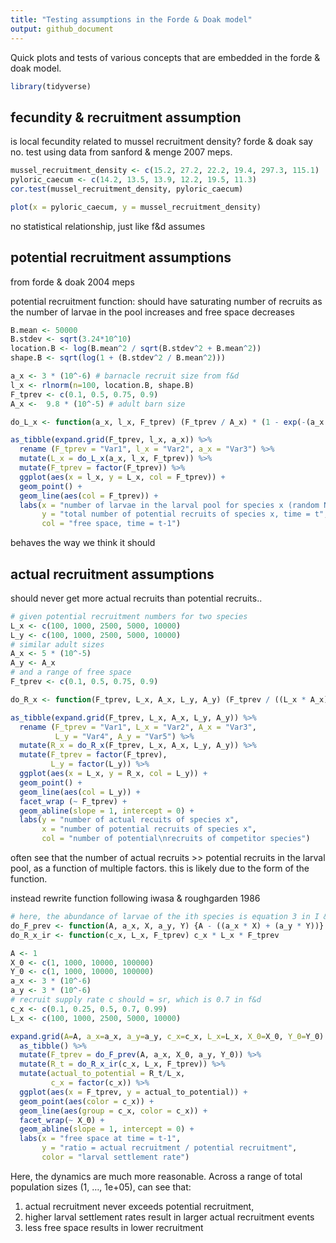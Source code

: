 ```yaml
---
title: "Testing assumptions in the Forde & Doak model"
output: github_document
---
```


Quick plots and tests of various concepts that are embedded in the forde & doak model.

```r
library(tidyverse)
```

## fecundity & recruitment assumption

is local fecundity related to mussel recruitment density? forde & doak say no. test using data from sanford & menge 2007 meps.

```r
mussel_recruitment_density <- c(15.2, 27.2, 22.2, 19.4, 297.3, 115.1)
pyloric_caecum <- c(14.2, 13.5, 13.9, 12.2, 19.5, 11.3)
cor.test(mussel_recruitment_density, pyloric_caecum)
```

```r
plot(x = pyloric_caecum, y = mussel_recruitment_density)
```

no statistical relationship, just like f&d assumes


## potential recruitment assumptions

from forde & doak 2004 meps

potential recruitment function: should have saturating number of recruits as the number of larvae in the pool increases and free space decreases

```r
B.mean <- 50000
B.stdev <- sqrt(3.24*10^10)
location.B <- log(B.mean^2 / sqrt(B.stdev^2 + B.mean^2))
shape.B <- sqrt(log(1 + (B.stdev^2 / B.mean^2)))

a_x <- 3 * (10^-6) # barnacle recruit size from f&d
l_x <- rlnorm(n=100, location.B, shape.B)
F_tprev <- c(0.1, 0.5, 0.75, 0.9)
A_x <-  9.8 * (10^-5) # adult barn size

do_L_x <- function(a_x, l_x, F_tprev) (F_tprev / A_x) * (1 - exp(-(a_x * l_x )/ F_tprev))
```

```r
as_tibble(expand.grid(F_tprev, l_x, a_x)) %>%
  rename (F_tprev = "Var1", l_x = "Var2", a_x = "Var3") %>%
  mutate(L_x = do_L_x(a_x, l_x, F_tprev)) %>%
  mutate(F_tprev = factor(F_tprev)) %>%
  ggplot(aes(x = l_x, y = L_x, col = F_tprev)) +
  geom_point() + 
  geom_line(aes(col = F_tprev)) +
  labs(x = "number of larvae in the larval pool for species x (random Normal), time = t",
       y = "total number of potential recruits of species x, time = t",
       col = "free space, time = t-1")
```

behaves the way we think it should


## actual recruitment assumptions

should never get more actual recruits than potential recruits..

```r
# given potential recruitment numbers for two species
L_x <- c(100, 1000, 2500, 5000, 10000)
L_y <- c(100, 1000, 2500, 5000, 10000)
# similar adult sizes
A_x <- 5 * (10^-5)
A_y <- A_x
# and a range of free space
F_tprev <- c(0.1, 0.5, 0.75, 0.9)

do_R_x <- function(F_tprev, L_x, A_x, L_y, A_y) (F_tprev / ((L_x * A_x) + (L_y * A_y))) * L_x
```

```r
as_tibble(expand.grid(F_tprev, L_x, A_x, L_y, A_y)) %>%
  rename (F_tprev = "Var1", L_x = "Var2", A_x = "Var3", 
          L_y = "Var4", A_y = "Var5") %>%
  mutate(R_x = do_R_x(F_tprev, L_x, A_x, L_y, A_y)) %>%
  mutate(F_tprev = factor(F_tprev),
         L_y = factor(L_y)) %>%
  ggplot(aes(x = L_x, y = R_x, col = L_y)) +
  geom_point() + 
  geom_line(aes(col = L_y)) + 
  facet_wrap (~ F_tprev) +
  geom_abline(slope = 1, intercept = 0) +
  labs(y = "number of actual recuits of species x",
       x = "number of potential recruits of species x",
       col = "number of potential\nrecruits of competitor species")
```

often see that the number of actual recruits >> potential recruits in the larval pool, as a function of multiple factors. this is likely due to the form of the function.

instead rewrite function following iwasa & roughgarden 1986

```r
# here, the abundance of larvae of the ith species is equation 3 in I & R, but just assumed to be a random lognormal draw in F & D (l_x)
do_F_prev <- function(A, a_x, X, a_y, Y) {A - ((a_x * X) + (a_y * Y))}
do_R_x_ir <- function(c_x, L_x, F_tprev) c_x * L_x * F_tprev

A <- 1
X_0 <- c(1, 1000, 10000, 100000)
Y_0 <- c(1, 1000, 10000, 100000)
a_x <- 3 * (10^-6)
a_y <- 3 * (10^-6)
# recruit supply rate c should = sr, which is 0.7 in f&d
c_x <- c(0.1, 0.25, 0.5, 0.7, 0.99)
L_x <- c(100, 1000, 2500, 5000, 10000)
```

```r
expand.grid(A=A, a_x=a_x, a_y=a_y, c_x=c_x, L_x=L_x, X_0=X_0, Y_0=Y_0) %>%
  as_tibble() %>%
  mutate(F_tprev = do_F_prev(A, a_x, X_0, a_y, Y_0)) %>%
  mutate(R_t = do_R_x_ir(c_x, L_x, F_tprev)) %>%
  mutate(actual_to_potential = R_t/L_x,
         c_x = factor(c_x)) %>%
  ggplot(aes(x = F_tprev, y = actual_to_potential)) +
  geom_point(aes(color = c_x)) +
  geom_line(aes(group = c_x, color = c_x)) +
  facet_wrap(~ X_0) +
  geom_abline(slope = 1, intercept = 0) +
  labs(x = "free space at time = t-1",
       y = "ratio = actual recruitment / potential recruitment",
       color = "larval settlement rate")
```

Here, the dynamics are much more reasonable. Across a range of total population sizes (1, ..., 1e+05), can see that:

1. actual recruitment never exceeds potential recruitment,  
2. higher larval settlement rates result in larger actual recruitment events
3. less free space results in lower recruitment


